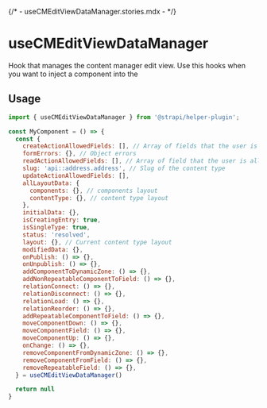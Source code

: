 {/* - useCMEditViewDataManager.stories.mdx - */}


<Meta title="content-manager/hooks/useCMEditViewDataManager" />

# useCMEditViewDataManager

Hook that manages the content manager edit view. Use this hooks when you want to inject a component into the

## Usage

```js
import { useCMEditViewDataManager } from '@strapi/helper-plugin';

const MyComponent = () => {
  const {
    createActionAllowedFields: [], // Array of fields that the user is allowed to edit
    formErrors: {}, // Object errors
    readActionAllowedFields: [], // Array of field that the user is allowed to edit
    slug: 'api::address.address', // Slug of the content type
    updateActionAllowedFields: [],
    allLayoutData: {
      components: {}, // components layout
      contentType: {}, // content type layout
    },
    initialData: {},
    isCreatingEntry: true,
    isSingleType: true,
    status: 'resolved',
    layout: {}, // Current content type layout
    modifiedData: {},
    onPublish: () => {},
    onUnpublish: () => {},
    addComponentToDynamicZone: () => {},
    addNonRepeatableComponentToField: () => {},
    relationConnect: () => {},
    relationDisconnect: () => {},
    relationLoad: () => {},
    relationReorder: () => {},
    addRepeatableComponentToField: () => {},
    moveComponentDown: () => {},
    moveComponentField: () => {},
    moveComponentUp: () => {},
    onChange: () => {},
    removeComponentFromDynamicZone: () => {},
    removeComponentFromField: () => {},
    removeRepeatableField: () => {},
  } = useCMEditViewDataManager()

  return null
}
```
